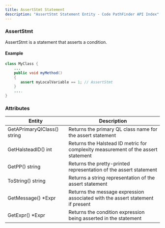 ```yaml
---
title: AssertStmt Statement
description: "AssertStmt Statement Entity - Code PathFinder API Index"
---
```


<PostHogLayout>
</PostHogLayout>

### AssertStmt <Badge text="Entity" variant="tip" size="small" />

AssertStmt is a statement that asserts a condition.

#### Example
```java
class MyClass {
    ...
    public void myMethod()
    {
       assert myLocalVariable == 1; // AssertStmt
    }
    ....
}
```

### Attributes

| Entity                         | Description                                                                       |
| ------------------------------ | ----------------------------------------------------------------------------------|
| GetAPrimaryQlClass() string    | Returns the primary QL class name for the assert statement                        |
| GetHalsteadID() int            | Returns the Halstead ID metric for complexity measurement of the assert statement |
| GetPP() string                 | Returns the pretty-printed representation of the assert statement                 |
| ToString() string              | Returns a string representation of the assert statement                           |
| GetMessage() *Expr             | Returns the message expression associated with the assert statement if present    |
| GetExpr() *Expr                | Returns the condition expression being asserted in the statement                  |